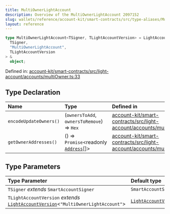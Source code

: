 ```yaml
---
title: MultiOwnerLightAccount
description: Overview of the MultiOwnerLightAccount 2097152
slug: wallets/reference/account-kit/smart-contracts/src/type-aliases/MultiOwnerLightAccount
layout: reference
---
```


```ts
type MultiOwnerLightAccount<TSigner, TLightAccountVersion> = LightAccountBase<
  TSigner,
  "MultiOwnerLightAccount",
  TLightAccountVersion
> &
  object;
```

Defined in: [account-kit/smart-contracts/src/light-account/accounts/multiOwner.ts:33](https://github.com/alchemyplatform/aa-sdk/blob/923a52171f7246172caf350853843e6680197da9/account-kit/smart-contracts/src/light-account/accounts/multiOwner.ts#L33)

## Type Declaration

| Name                   | Type                                                                                            | Defined in                                                                                                                                                                                                                                  |
| :--------------------- | :---------------------------------------------------------------------------------------------- | :------------------------------------------------------------------------------------------------------------------------------------------------------------------------------------------------------------------------------------------ |
| `encodeUpdateOwners()` | (`ownersToAdd`, `ownersToRemove`) => `Hex`                                                      | [account-kit/smart-contracts/src/light-account/accounts/multiOwner.ts:42](https://github.com/alchemyplatform/aa-sdk/blob/923a52171f7246172caf350853843e6680197da9/account-kit/smart-contracts/src/light-account/accounts/multiOwner.ts#L42) |
| `getOwnerAddresses()`  | () => `Promise`\<readonly [`Address`](../../../../aa-sdk/core/src/type-aliases/Address.mdx)\[]> | [account-kit/smart-contracts/src/light-account/accounts/multiOwner.ts:46](https://github.com/alchemyplatform/aa-sdk/blob/923a52171f7246172caf350853843e6680197da9/account-kit/smart-contracts/src/light-account/accounts/multiOwner.ts#L46) |

## Type Parameters

| Type Parameter                                                                                                 | Default type                                                                  |
| :------------------------------------------------------------------------------------------------------------- | :---------------------------------------------------------------------------- |
| `TSigner` _extends_ `SmartAccountSigner`                                                                       | `SmartAccountSigner`                                                          |
| `TLightAccountVersion` _extends_ [`LightAccountVersion`](LightAccountVersion.mdx)\<`"MultiOwnerLightAccount"`> | [`LightAccountVersion`](LightAccountVersion.mdx)\<`"MultiOwnerLightAccount"`> |
